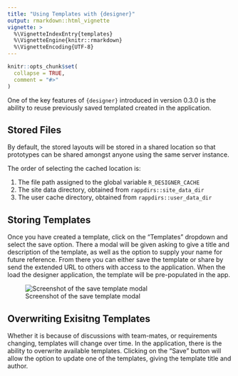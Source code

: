 ```yaml
---
title: "Using Templates with {designer}"
output: rmarkdown::html_vignette
vignette: >
  %\VignetteIndexEntry{templates}
  %\VignetteEngine{knitr::rmarkdown}
  %\VignetteEncoding{UTF-8}
---
```


```r
knitr::opts_chunk$set(
  collapse = TRUE,
  comment = "#>"
)
```

One of the key features of `{designer}` introduced in version 0.3.0 is the ability to reuse previously saved templated created in the application.

## Stored Files

By default, the stored layouts will be stored in a shared location so that prototypes can be shared amongst anyone using the same server instance.

The order of selecting the cached location is:

1. The file path assigned to the global variable `R_DESIGNER_CACHE`
2. The site data directory, obtained from `rappdirs::site_data_dir`
3. The user cache directory, obtained from `rappdirs::user_data_dir`

## Storing Templates

Once you have created a template, click on the "Templates" dropdown and select the save option. There a modal will be given asking to give a title and description of the template, as well as the option to supply your name for future reference. From there you can either save the template or share by send the extended URL to others with access to the application. When the load the designer application, the template will be pre-populated in the app.

![Screenshot of the save template modal](../man/figures/save_template.png)

## Overwriting Exisitng Templates

Whether it is because of discussions with team-mates, or requirements changing, templates will change over time. In the application, there is the ability to overwrite available templates. Clicking on the "Save" button will allow the option to update one of the templates, giving the template title and author.
